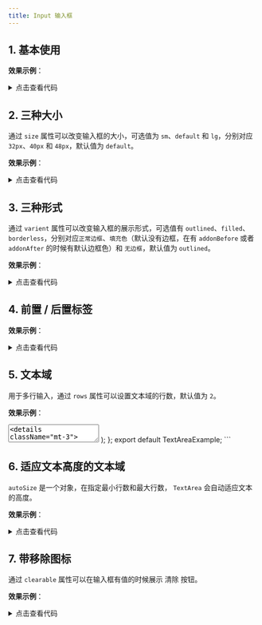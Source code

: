 ```yaml
---
title: Input 输入框
---
```



## 1. 基本使用

**效果示例**：

<Card>
<Basic />
<details className="mt-3">
<summary>点击查看代码</summary>
```jsx
import React from "react";
import Input from "@site/src/components/adou-new-form/adou-Input";
const VarientExample = () => {
  return (
    <div className="varient-wrapper">
      <div className="outlined-input">
        <Input placeholder="请输入内容" />
      </div>
      <div className="filled-input my-2">
        <Input varient="filled" size="lg" placeholder="请输入内容" />
      </div>
      <div className="borderless-input">
        <Input varient="borderless" size="sm" placeholder="请输入内容" />
      </div>
    </div>
  );
};
export default VarientExample;
```
</details>
</Card>

## 2. 三种大小

通过 `size` 属性可以改变输入框的大小，可选值为 `sm`、`default` 和 `lg`，分别对应`32px`、`40px` 和 `48px`，默认值为 `default`。

**效果示例**：

<Card>
<Size />
<details className="mt-3">
<summary>点击查看代码</summary>
```jsx
import React from "react";
import Input from "@site/src/components/adou-new-form/adou-Input";
const SizeExample = () => {
  return (
    <div className="size-wrapper">
      <div className="sm-input">
        <Input size="sm" placeholder="请输入内容" />
      </div>
      <div className="default-input my-2">
        <Input placeholder="请输入内容" />
      </div>
      <div className="lg-input">
        <Input size="lg" placeholder="请输入内容" />
      </div>
    </div>
  );
};
export default SizeExample;
```

</details>
</Card>

## 3. 三种形式

通过 `varient` 属性可以改变输入框的展示形式，可选值有 `outlined`、`filled`、`borderless`，分别对应`正常边框`、`填充色`（默认没有边框，在有 `addonBefore` 或者 `addonAfter` 的时候有默认边框色）和 `无边框`，默认值为 `outlined`。

**效果示例**：

<Card>
<Varient />
<details className="mt-3">
<summary>点击查看代码</summary>
```jsx
import React from "react";
import Input from "@site/src/components/adou-new-form/adou-Input";
const SizeExample = () => {
  return (
    <div className="size-wrapper">
      <div className="sm-input">
        <Input size="sm" placeholder="请输入内容" />
      </div>
      <div className="default-input my-2">
        <Input placeholder="请输入内容" />
      </div>
      <div className="lg-input">
        <Input size="lg" placeholder="请输入内容" />
      </div>
    </div>
  );
};
export default SizeExample;
```
</details>
</Card>

## 4. 前置 / 后置标签

**效果示例**：

<Card>
<Addon />
<details className="mt-3">
<summary>点击查看代码</summary>
```jsx
import React from "react";
import Input from "@site/src/components/adou-new-form/adou-Input";
const VarientExample = () => {
  return (
    <div className="varient-wrapper">
      <div className="outlined-input">
        <Input placeholder="请输入内容" />
      </div>
      <div className="filled-input my-2">
        <Input varient="filled" size="lg" placeholder="请输入内容" />
      </div>
      <div className="borderless-input">
        <Input varient="borderless" size="sm" placeholder="请输入内容" />
      </div>
    </div>
  );
};
export default VarientExample;
```
</details>
</Card>

## 5. 文本域

用于多行输入，通过 `rows` 属性可以设置文本域的行数，默认值为 `2`。

**效果示例**：

<Card>
<TextArea />
<details className="mt-3">
<summary>点击查看代码</summary>
```jsx
import React from "react";
import TextArea from "@site/src/components/adou-new-form/adou-textarea";

const TextAreaExample = () => {
return (

<div className="text-area-wrapper">
<TextArea defaultValue="这是一段文字"></TextArea>
</div>
);
};
export default TextAreaExample;
```
</details>
</Card>

## 6. 适应文本高度的文本域

`autoSize` 是一个对象，在指定最小行数和最大行数， `TextArea` 会自动适应文本的高度。

**效果示例**：

<Card>
<AutoSize />
<details className="mt-3">
<summary>点击查看代码</summary>
```jsx
import React, { useState } from "react";
import TextArea from "@site/src/components/adou-new-form/adou-textarea";

const AutoSizeExample = () => {
  return (
    <div className="auto-size-wrapper">
      <TextArea
        autoSize={{ minRows: 2, maxRows: 4 }}
        defaultValue="这是一段文字"
      ></TextArea>
    </div>
  );
};
export default AutoSizeExample;
```
</details>
</Card>

## 6. 前缀和后缀

通过 `prefix` 和 `suffix` 属性可以为输入框上添加 `前缀` 或 `后缀`。

**效果示例**：

<Card>
<PrefixAndSuffix />
<details className="mt-3">
<summary>点击查看代码</summary>
```jsx
import React, { useState } from "react";
import Input from "@site/src/components/adou-new-form/adou-Input";

const PrefixAndSuffixExample = () => {
  return (
    <div className="basic-wrapper">
      <div className="common">
        <Input prefix={"￥"} placeholder="前缀和后缀" />
      </div>
      <div className="icon mt-2">
        <Input
          prefix={<i className="fa fa-user"></i>}
          suffix={<i className="fa fa-search"></i>}
          placeholder="前缀和后缀图标"
        />
      </div>
    </div>
  );
};
export default PrefixAndSuffixExample;
```

</details>
</Card>

## 7. 带移除图标

通过 `clearable` 属性可以在输入框有值的时候展示 清除 按钮。

**效果示例**：

<Card>
<Clearable />
<details className="mt-3">
<summary>点击查看代码</summary>
```jsx
import React, { useState } from "react";
import Input from "@site/src/components/adou-new-form/adou-Input";

const ClearableExample = () => {
  return (
    <div className="clearable-wrapper">
      <Input clearable placeholder="请输入内容" />
    </div>
  );
};
export default ClearableExample;
```

</details>
</Card>


## 输入框

| 属性名                         | 类型                                                         | 默认值         | 描述                     |
| ------------------------------ | ------------------------------------------------------------ | -------------- | ------------------------ |
| inputStyle                     | `React.CSSProperties`                                        | 无             | 输入框的自定义样式       |
| prefix                         | `any`                                                        | 无             | 输入框前缀内容           |
| suffix                         | `any`                                                        | 无             | 输入框后缀内容           |
| addonBefore                    | `ReactNode \| string \| number`                              | 无             | 输入框前的附加内容       |
| addonAfter                     | `ReactNode \| string \| number`                              | 无             | 输入框后的附加内容       |
| varient                        | `'outlined' \| 'filled' \| 'borderless'`                     | `'outlined'`   | 输入框的样式变体         |
| valueKey                       | `string`                                                     | 无             | 值的键名                 |
| labelKey                       | `string`                                                     | 无             | 标签的键名               |
| wrapperWidth                   | `any`                                                        | 无             | 包裹层的宽度             |
| wrapperStyle                   | `React.CSSProperties`                                        | 无             | 包裹层的自定义样式       |
| commonSuffixContent            | `string`                                                     | 无             | 通用后缀内容             |
| clearable                      | `boolean`                                                    | `false`        | 是否可清除输入框内容     |
| formStyle                      | `React.CSSProperties`                                        | 无             | 表单样式                 |
| suffixContentExternalClassName | `string`                                                     | 无             | 后缀内容的外部类名       |
| inputExternalClassName         | `string`                                                     | 无             | 输入框的外部类名         |
| textEnd                        | `boolean`                                                    | 无             | 文本是否右对齐           |
| name                           | `string`                                                     | 无             | 输入框的名称             |
| inline                         | `boolean`                                                    | 无             | 是否为内联样式           |
| isFormItem                     | `boolean`                                                    | 无             | 是否为表单项             |
| errMsg                         | `string`                                                     | 无             | 错误信息                 |
| labelWidth                     | `any`                                                        | 无             | 标签的宽度               |
| commonSuffixIcon               | `string`                                                     | 无             | 通用后缀图标             |
| width                          | `any`                                                        | 无             | 输入框的宽度             |
| label                          | `string`                                                     | 无             | 输入框的标签             |
| layout                         | `'horizontal' \| 'horizontal-top' \| 'vertical' \| 'inline'` | `'horizontal'` | 布局方式                 |
| inputGroup                     | `boolean`                                                    | 无             | 是否为输入组             |
| labelColor                     | `string`                                                     | 无             | 标签的颜色               |
| required                       | `boolean`                                                    | `false`        | 是否为必填项             |
| type                           | `'text' \| 'datetime-local' \| 'date' \| 'time' \| 'number'` | `'text'`       | 输入框的类型             |
| defaultValue                   | `any`                                                        | 无             | 默认值                   |
| size                           | `'lg' \| 'default' \| 'sm'`                                  | 无             | 输入框的大小             |
| externalClassName              | `string`                                                     | 无             | 外部类名                 |
| prefixContent                  | `any`                                                        | 无             | 前缀内容                 |
| suffixContent                  | `any`                                                        | 无             | 后缀内容                 |
| suffixContentType              | `string`                                                     | `'button'`     | 后缀内容的类型           |
| placeholder                    | `string`                                                     | 无             | 占位符                   |
| style                          | `React.CSSProperties`                                        | 无             | 自定义样式               |
| readOnly                       | `boolean`                                                    | 无             | 是否只读                 |
| transparent                    | `boolean`                                                    | 无             | 是否透明                 |
| children                       | `any`                                                        | 无             | 子元素                   |
| onClick                        | `(e: any) => void`                                           | 无             | 点击事件处理函数         |
| onFocus                        | `(e: any) => void`                                           | 无             | 聚焦事件处理函数         |
| onBlur                         | `(e: any) => void`                                           | 无             | 失焦事件处理函数         |
| onChange                       | `(value: any) => void`                                       | 无             | 值改变事件处理函数       |
| onIconClick                    | `(value: string) => void`                                    | 无             | 图标点击事件处理函数     |
| onFormDataChange               | `(key: string, value: any) => void`                          | 无             | 表单数据改变事件处理函数 |
| onFieldChange                  | `(name: string, value: any) => void`                         | 无             | 字段改变事件处理函数     |
| onValidateField                | `(name: string, value?: any) => void`                        | 无             | 字段验证事件处理函数     |


